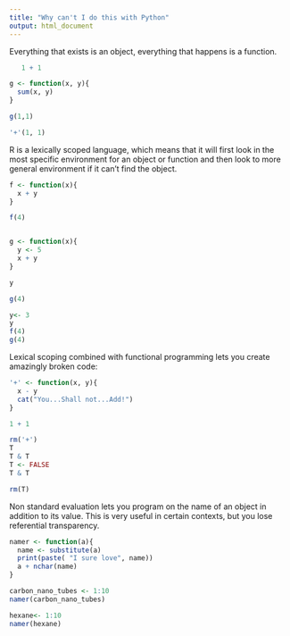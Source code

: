 ---
title: "Why can't I do this with Python"
output: html_document
---

Everything that exists is an object, everything that happens is a function. 

```{r}

   1 + 1

g <- function(x, y){
  sum(x, y)
}

g(1,1)

'+'(1, 1)

```

R is a lexically scoped language, which means that it will first look in the most specific environment for an object or function and then look to more general environment if it can't find the object. 

```{r}

f <- function(x){
  x + y
}

f(4)


g <- function(x){
  y <- 5
  x + y
}

y

g(4)

y<- 3
y
f(4)
g(4)
```


Lexical scoping combined with functional programming lets you create amazingly broken code:

```{r}

'+' <- function(x, y){
  x - y
  cat("You...Shall not...Add!")
}

1 + 1

rm('+')
T
T & T
T <- FALSE
T & T

rm(T)

```

Non standard evaluation lets you program on the name of an object in addition to its value. This is very useful in certain contexts, but you lose referential transparency. 

```{r}
namer <- function(a){
  name <- substitute(a)
  print(paste( "I sure love", name))
  a + nchar(name)
}

carbon_nano_tubes <- 1:10
namer(carbon_nano_tubes)

hexane<- 1:10
namer(hexane)

```



